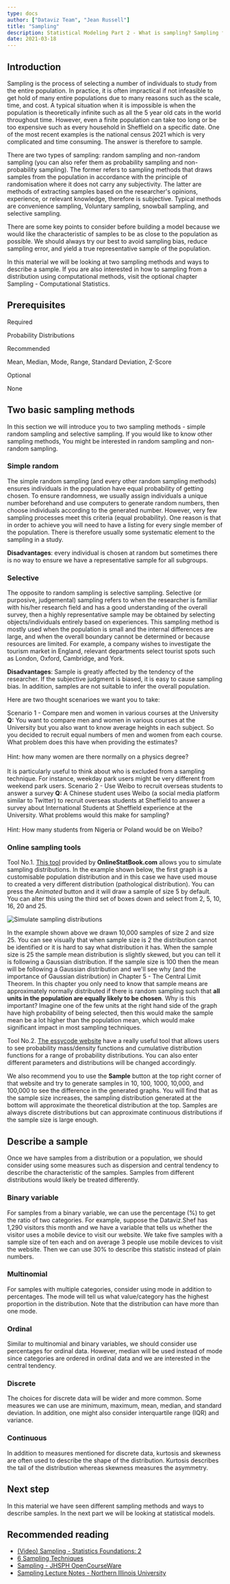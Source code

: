 ```yaml
---
type: docs
author: ["Dataviz Team", "Jean Russell"]
title: "Sampling"
description: Statistical Modeling Part 2 - What is sampling? Sampling from a distribution? How to describe a sample?
date: 2021-03-18
---  
```



## Introduction
Sampling is the process of selecting a number of individuals to study from the entire population. In practice, it is often impractical if not infeasible to get hold of many entire populations due to many reasons such as the scale, time, and cost. A typical situation when it is impossible is when the population is theoretically infinite such as all the 5 year old cats in the world throughout time. However, even a finite population can take too long or be too expensive such as every household in Sheffield on a specific date. One of the most recent examples is the national census 2021 which is very complicated and time consuming. The answer is therefore to sample.

There are two types of sampling: random sampling and non-random sampling (you can also refer them as probability sampling and non-probability sampling). The former refers to sampling methods that draws samples from the population in accordance with the principle of randomisation where it does not carry any subjectivity. The latter are methods of extracting samples based on the researcher's opinions, experience, or relevant knowledge, therefore is subjective. Typical methods are convenience sampling, Voluntary sampling, snowball sampling, and selective sampling.  
 
There are some key points to consider before building a model because we would like the characteristic of samples to be as close to the population as possible. We should always try our best to avoid sampling bias, reduce sampling error, and yield a true representative sample of the population. 

In this material we will be looking at two sampling methods and ways to describe a sample. If you are also interested in how to sampling from a distribution using computational methods, visit the optional chapter <Link to="/docs/18/03/2021/LearningPath-Statistical-Modeling-2-optional">Sampling - Computational Statistics</Link>.  


## Prerequisites

<div className="bg-white shadow-md p-3 md:p-5 rounded-3xl text-base text-black border-1 border-gray-50">
  <div>
    <span className="py-1 px-2 bg-shefYellow text-black hover:bg-yellow-400 transition duration-300 cursor-pointer text-base font-semibold rounded-md mr-3">Required</span> 
    <p className="mt-2"><Link to="/docs/18/03/2021/LearningPath-Statistical-Modeling-1">Probability Distributions</Link></p>
  </div>
  <div className="mt-6">
    <span className="py-1 px-2 text-white bg-shefGreen hover:bg-green-700 transition duration-300 cursor-pointer text-base font-semibold rounded-md mr-3">Recommended</span>
    <p className="mt-2">Mean, Median, Mode, Range, Standard Deviation, Z-Score</p>
  </div>
  <div className="mt-6">
    <span className="py-1 px-2 text-white bg-shefBlue hover:bg-blue-900 transition duration-300 cursor-pointer text-base font-semibold rounded-md mr-3">Optional</span>
    <p className="mb-0 mt-2">None</p>
  </div>
</div>


## Two basic sampling methods
In this section we will introduce you to two sampling methods - simple random sampling and selective sampling. If you would like to know other sampling methods, You might be interested in <Link to="/docs/18/03/2021/LearningPath-Statistical-Modeling-2-more-random-sampling">random sampling</Link> and <Link to="/docs/18/03/2021/LearningPath-Statistical-Modeling-2-non-random-sampling">non-random sampling</Link>.
 
### Simple random
The simple random sampling (and every other random sampling methods) ensures individuals in the population have equal probability of getting chosen. To ensure randomness, we usually assign individuals a unique number beforehand and use computers to generate random numbers, then choose individuals according to the generated number. However, very few sampling processes meet this criteria (equal probability). One reason is that in order to achieve you will need to have a listing for every single member of the population. There is therefore usually some systematic element to the sampling in a study.  
 
**Disadvantages**: every individual is chosen at random but sometimes there is no way to ensure we have a representative sample for all subgroups.
 
 
### Selective 
The opposite to random sampling is selective sampling. Selective (or purposive, judgemental) sampling refers to when the researcher is familiar with his/her research field and has a good understanding of the overall survey, then a highly representative sample may be obtained by selecting objects/individuals entirely based on experiences. This sampling method is mostly used when the population is small and the internal differences are large, and when the overall boundary cannot be determined or because resources are limited. For example, a company wishes to investigate the tourism market in England, relevant departments select tourist spots such as London, Oxford, Cambridge, and York.  
 
**Disadvantages**: Sample is greatly affected by the tendency of the researcher. If the subjective judgment is biased, it is easy to cause sampling bias. In addition, samples are not suitable to infer the overall population.  


Here are two thought scenarioes we want you to take: 

<Accordion allowZeroExpanded="true">
  <AccordionItem>
    <AccordionItemHeading>
      <AccordionItemButton>
        Scenario 1 - Compare men and women in various courses at the University
      </AccordionItemButton>
    </AccordionItemHeading>
    <AccordionItemPanel>
      <b>Q:</b> You want to compare men and women in various courses at the University but you also want to know average heights in each subject. So you decided to recruit equal numbers of men and women from each course. What problem does this have when providing the estimates?
      <br/><br/>Hint: how many women are there normally on a physics degree?
      <br/><br/>It is particularly useful to think about who is excluded from a sampling technique. For instance, weekday park users might be very different from weekend park users.
    </AccordionItemPanel>
  </AccordionItem>
  
  <AccordionItem>
    <AccordionItemHeading>
      <AccordionItemButton>
        Scenario 2 - Use Weibo to recruit overseas students to answer a survey
      </AccordionItemButton>
    </AccordionItemHeading>
    <AccordionItemPanel>
      <b>Q:</b> A Chinese student uses Weibo (a social media platform similar to Twitter) to recruit overseas students at Sheffield to answer a survey about International Students at Sheffield experience at the University. What problems would this make for sampling? 
      <br/><br/>Hint: How many students from Nigeria or Poland would be on Weibo?
    </AccordionItemPanel>
  </AccordionItem>
</Accordion>



### Online sampling tools
Tool No.1. [This tool](https://onlinestatbook.com/stat_sim/sampling_dist/) provided by **OnlineStatBook.com** allows you to simulate sampling distributions. In the example shown below, the first graph is a customisable population distribution and in this case we have used mouse to created a very different distribution (pathological distribution). You can press the *Animated* button and it will draw a sample of size 5 by default. You can alter this using the third set of boxes down and select from 2, 5, 10, 16, 20 and 25. 

![Simulate sampling distributions](./example.png)

In the example shown above we drawn 10,000 samples of size 2 and size 25. You can see visually that when sample size is 2 the distribution cannot be identified or it is hard to say what distribution it has. When the sample size is 25 the sample mean distribution is slightly skewed, but you can tell it is following a Gaussian distribution. If the sample size is 100 then the mean will be following a Gaussian distribution and we'll see why (and the importance of Gaussian distribution) in <Link to="/docs/12/04/2021/LearningPath-Statistical-Modeling-5">Chapter 5 - The Central Limit Theorem</Link>. In this chapter you only need to know that sample means are approximately normally distributed if there is random sampling such that **all units in the population are equally likely to be chosen**. Why is this important? Imagine one of the few units at the right hand side of the graph have high probability of being selected, then this would make the sample mean be a lot higher than the population mean, which would make significant impact in most sampling techniques.   

Tool No.2. [The essycode website](https://www.essycode.com/distribution-viewer/) have a really useful tool that allows users to see probability mass/density functions and cumulative distribution functions for a range of probability distributions. You can also enter different parameters and distributions will be changed accordingly.  
 
We also recommend you to use the **Sample** button at the top right corner of that website and try to generate samples in 10, 100, 1000, 10,000, and 100,000 to see the difference in the generated graphs. You will find that as the sample size increases, the sampling distribution generated at the bottom will approximate the theoretical distribution at the top. Samples are always discrete distributions but can approximate continuous distributions if the sample size is large enough. 



## Describe a sample
Once we have samples from a distribution or a population, we should consider using some measures such as dispersion and central tendency to describe the characteristic of the samples. Samples from different distributions would likely be treated differently.
 
### Binary variable
For samples from a binary variable, we can use the percentage (%) to get the ratio of two categories. For example, suppose the Dataviz.Shef has 1,290 visitors this month and we have a variable that tells us whether the visitor uses a mobile device to visit our website. We take five samples with a sample size of ten each and on average 3 people use mobile devices to visit the website. Then we can use 30% to describe this statistic instead of plain numbers.
 
### Multinomial
For samples with multiple categories, consider using mode in addition to percentages. The mode will tell us what value/category has the highest proportion in the distribution. Note that the distribution can have more than one mode.
 
### Ordinal
Similar to multinomial and binary variables, we should consider use percentages for ordinal data. However, median will be used instead of mode since categories are ordered in ordinal data and we are interested in the central tendency.
 

### Discrete
The choices for discrete data will be wider and more common. Some measures we can use are minimum, maximum, mean, median, and standard deviation. In addition, one might also consider interquartile range (IQR) and variance.

### Continuous
In addition to measures mentioned for discrete data, kurtosis and skewness are often used to describe the shape of the distribution. Kurtosis describes the tail of the distribution whereas skewness measures the asymmetry.


## Next step
In this material we have seen different sampling methods and ways to describe samples. In the next part we will be looking at statistical models.  


## Recommended reading
- [(Video) Sampling - Statistics Foundations: 2](https://www.linkedin.com/learning/statistics-foundations-2/sample-considerations?u=36248012) 
- [6 Sampling Techniques](https://humansofdata.atlan.com/2017/07/6-sampling-techniques-choose-representative-subset/)
- [Sampling - JHSPH OpenCourseWare](https://ocw.jhsph.edu/courses/statmethodsforsamplesurveys/lectureNotes.cfm)
- [Sampling Lecture Notes - Northern Illinois University](https://www.math.niu.edu/~richard/Math101/sp07/stats3_ho.pdf)